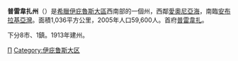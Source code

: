 {{unreferenced|time=2016-04-11T11:37:01+00:00}}
{{Infobox Pref GR|
name = 普雷韋扎 |
name_local = Νομός Πρεβέζης|
image_map =  GreecePreveza.png|
periph = [[伊庇魯斯大區|伊庇魯斯大區]] |
capital = [[普雷韋扎|普雷韋扎]]|
population = 59600 |
population_as_of = 2005|
pop_rank = 43rd|
popdens_rank = 24th|
area = 1036 |
area_rank = 46th|
postal_code = 48x xx|
area_code = 268x0|
licence = ΡΖ|
provinces = 1|
municip = 8|
commun = 1|
ISO = GR-34|
website = [http://www.preveza.gr/ www.preveza.gr]|
munic_map = Preveza municipalities numbered.svg|}}

'''普雷韋扎州'''（{{lang-el|Πρεβεζα}}）是[[希臘|希臘]][[伊庇魯斯大區|伊庇魯斯大區]]西南部的一個州，西鄰[[愛奧尼亞海|愛奧尼亞海]]，南臨[[安布拉基亞灣|安布拉基亞灣]]。面積1,036平方公里，2005年人口59,600人。首府[[普雷韋扎|普雷韋扎]]。

下分8市、1鎮。1913年建州。

[[Category:希臘州份|Π]]
[[Category:伊庇鲁斯大区|Category:伊庇鲁斯大区]]